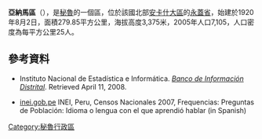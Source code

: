 '''亞納馬區'''（{{lang-es|Distrito de Yanama}}），是[[秘魯|秘魯]]的一個區，位於該國北部[[安卡什大區|安卡什大區]]的[[永蓋省|永蓋省]]，始建於1920年8月2日，面積279.85平方公里，海拔高度3,375米，2005年人口7,105，人口密度為每平方公里25人。

==參考資料==
*{{es icon}} Instituto Nacional de Estadística e Informática. ''[https://web.archive.org/web/20080417091049/http://desa.inei.gob.pe/mapas/bid/ Banco de Información Distrital]''. Retrieved April 11, 2008.
*[https://web.archive.org/web/20130127005551/http://iinei.inei.gob.pe/iinei/RedatamCpv2007.asp?id=ResultadosCensales%3Fori%3DC inei.gob.pe] INEI, Peru, Censos Nacionales 2007, Frequencias: Preguntas de Población: Idioma o lengua con el que aprendió hablar (in Spanish)

{{coord|9|01|59|S|77|28|59|W|type:adm3rd_source:kolossus-itwiki|display=title}}

{{Peru-geo-stub}}
[[Category:秘魯行政區|Category:秘魯行政區]]